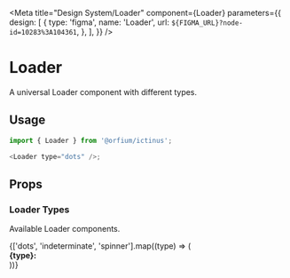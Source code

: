 

<Meta
  title="Design System/Loader"
  component={Loader}
  parameters={{
    design: [
      {
        type: 'figma',
        name: 'Loader',
        url: `${FIGMA_URL}?node-id=10283%3A104361`,
      },
    ],
  }}
/>

# Loader

A universal Loader component with different types.

## Usage

```js
import { Loader } from '@orfium/ictinus';

<Loader type="dots" />;
```

## Props

<ArgsTable of={Loader} />

### Loader Types

Available Loader components.

<Canvas>
  <Story name="Loader Types">
    {['dots', 'indeterminate', 'spinner'].map((type) => (
      <div style={{ margin: 10 }}>
        <strong>{type}: </strong>
        <Loader type={type} />
      </div>
    ))}
  </Story>
</Canvas>

